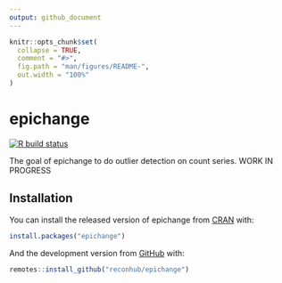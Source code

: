 ```yaml
---
output: github_document
---
```


<!-- README.md is generated from README.Rmd. Please edit that file -->

```r
knitr::opts_chunk$set(
  collapse = TRUE,
  comment = "#>",
  fig.path = "man/figures/README-",
  out.width = "100%"
)
```

# epichange

<!-- badges: start -->
[![R build status](https://github.com/reconhub/epichange/workflows/R-CMD-check/badge.svg)](https://github.com/reconhub/epichange/actions)
<!-- badges: end -->

The goal of epichange to do outlier detection on count series. WORK IN PROGRESS

## Installation

You can install the released version of epichange from [CRAN](https://CRAN.R-project.org) with:

``` r
install.packages("epichange")
```

And the development version from [GitHub](https://github.com/) with:

``` r
remotes::install_github("reconhub/epichange")
```
